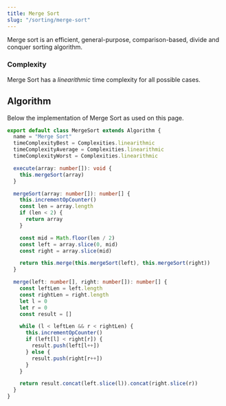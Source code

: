 ```yaml
---
title: Merge Sort
slug: "/sorting/merge-sort"
---
```


Merge sort is an efficient, general-purpose, comparison-based, divide and conquer sorting algorithm.

### Complexity

Merge Sort has a *linearithmic* time complexity for all possible cases.

<ComplexityChart title="Time complexity of Merge Sort on a variety of lists of numbers">
    <ComplexitySeries/>
    <AnalysisSeries id="merge-sort-all" algorithms={[Algorithms.mergeSort]} dataSets={DataSets.all}/>
</ComplexityChart>

## Algorithm

Below the implementation of Merge Sort as used on this page.

```ts:title=src/algorithms/merge-sort.ts
export default class MergeSort extends Algorithm {
  name = "Merge Sort"
  timeComplexityBest = Complexities.linearithmic
  timeComplexityAverage = Complexities.linearithmic
  timeComplexityWorst = Complexities.linearithmic

  execute(array: number[]): void {
    this.mergeSort(array)
  }

  mergeSort(array: number[]): number[] {
    this.incrementOpCounter()
    const len = array.length
    if (len < 2) {
      return array
    }

    const mid = Math.floor(len / 2)
    const left = array.slice(0, mid)
    const right = array.slice(mid)

    return this.merge(this.mergeSort(left), this.mergeSort(right))
  }

  merge(left: number[], right: number[]): number[] {
    const leftLen = left.length
    const rightLen = right.length
    let l = 0
    let r = 0
    const result = []

    while (l < leftLen && r < rightLen) {
      this.incrementOpCounter()
      if (left[l] < right[r]) {
        result.push(left[l++])
      } else {
        result.push(right[r++])
      }
    }

    return result.concat(left.slice(l)).concat(right.slice(r))
  }
}
```

